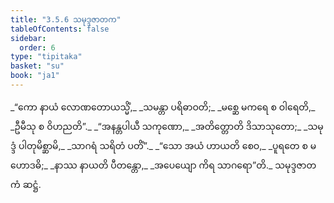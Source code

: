 ```yaml
---
title: "3.5.6 သမုဒ္ဒဇာတက"
tableOfContents: false
sidebar:
  order: 6
type: "tipitaka"
basket: "su"
book: "ja1"
---
```



<DynamicBreadcrumb />

<Division number="136" book="ja1" e="ch" v="22" p="90">

<Paragraph number="858" type="verses" book="ja1">
_“ကော နာယံ လောဏတောယသ္မိံ,_  
_သမန္တာ ပရိဓာဝတိ;_  
_မစ္ဆေ မကရေ စ ဝါရေတိ,_  
_ဦမီသု စ ဝိဟညတိ”._  

</Paragraph>

</Division>
<Division number="137" book="ja1" e="ch" v="22" p="90">

<Paragraph number="859" type="verses" book="ja1">
_“အနန္တပါယီ သကုဏော,_  
_အတိတ္တောတိ ဒိသာသုတော;_  
_သမုဒ္ဒံ ပါတုမိစ္ဆာမိ,_  
_သာဂရံ သရိတံ ပတိံ”._  

</Paragraph>

</Division>
<Division number="138" book="ja1" e="ch" v="22" p="90">

<Paragraph number="860" type="verses" book="ja1">
_“သော အယံ ဟာယတိ စေဝ,_  
_ပူရတေ စ မဟောဒဓိ;_  
_နာဿ နာယတိ ပီတန္တော,_  
_အပေယျော ကိရ သာဂရော”တိ._  


</Paragraph>
</Division>

<Paragraph number="861" type="center" book="ja1">
သမုဒ္ဒဇာတကံ ဆဋ္ဌံ.
</Paragraph>